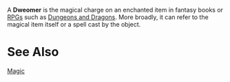 A '''Dweomer''' is the magical charge on an enchanted item in fantasy books or [[RPG | RPGs]] such as [[Dungeons and Dragons]]. More broadly, it can refer to the magical item itself or a spell cast by the object.

{{Stub}}

=See Also=
[[Magic]]